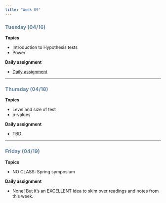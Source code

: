 ```yaml
---
title: "Week 09"
---
```


::: {style="color: #6284a2"}
### Tuesday (04/16)
:::

**Topics**

-   Introduction to Hypothesis tests
-   Power

**Daily assignment**

-   [Daily assignment](daily/DA_17.pdf)

------------------------------------------------------------------------

::: {style="color: #6284a2"}
### Thursday (04/18)
:::

**Topics**

-   Level and size of test
-   p-values

**Daily assignment**

-   TBD

------------------------------------------------------------------------

::: {style="color: #6284a2"}
### Friday (04/19)
:::

**Topics**

-   NO CLASS: Spring symposium

**Daily assignment**

-   None! But it's an EXCELLENT idea to skim over readings and notes from this week.
